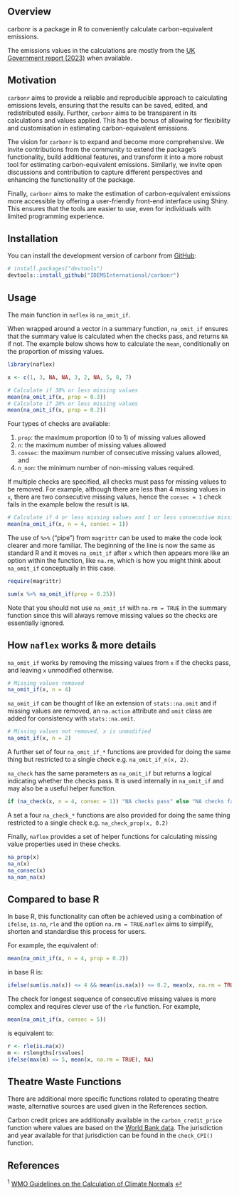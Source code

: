 ## Overview

carbonr is a package in R to conveniently calculate carbon-equivalent emissions.

The emissions values in the calculations are mostly from the [UK Government report (2023)](https://www.gov.uk/government/publications/greenhouse-gas-reporting-conversion-factors-2023) when available.


## Motivation
`carbonr` aims to provide a reliable and reproducible approach to calculating emissions levels, ensuring that the results can be saved, edited, and redistributed easily. Further, `carbonr` aims to be transparent in its calculations and values applied. This has the bonus of allowing for flexibility and customisation in estimating carbon-equivalent emissions.

The vision for `carbonr` is to expand and become more comprehensive. We invite contributions from the community to extend the package's functionality, build additional features, and transform it into a more robust tool for estimating carbon-equivalent emissions. Similarly, we invite open discussions and contribution to capture different perspectives and enhancing the functionality of the package.

Finally, `carbonr` aims to make the estimation of carbon-equivalent emissions more accessible by offering a user-friendly front-end interface using Shiny. This ensures that the tools are easier to use, even for individuals with limited programming experience.

## Installation

You can install the development version of carbonr from [GitHub](https://github.com/):

```r
# install.packages("devtools")
devtools::install_github("IDEMSInternational/carbonr")
```

## Usage

The main function in `naflex` is `na_omit_if`. 

When wrapped around a vector in a summary function, `na_omit_if` ensures that the summary value is calculated when the checks pass, and returns `NA` if not. The example below shows how to calculate the `mean`, conditionally on the proportion of missing values.

```r
library(naflex)

x <- c(1, 3, NA, NA, 3, 2, NA, 5, 8, 7)

# Calculate if 30% or less missing values
mean(na_omit_if(x, prop = 0.3))
# Calculate if 20% or less missing values
mean(na_omit_if(x, prop = 0.2))
```

Four types of checks are available:

1. `prop`: the maximum proportion (0 to 1) of missing values allowed
2. `n`: the maximum number of missing values allowed
3. `consec`: the maximum number of consecutive missing values allowed, and
4. `n_non`: the minimum number of non-missing values required.

If multiple checks are specified, all checks must pass for missing values to be removed. For example, although there are less than 4 missing values in `x`, there are two consecutive missing values, hence the `consec = 1` check fails in the example below the result is `NA`.

```r
# Calculate if 4 or less missing values and 1 or less consecutive missing values 
mean(na_omit_if(x, n = 4, consec = 1))
```
The use of `%>%` ("pipe") from `magrittr` can be used to make the code look clearer and more familiar. The beginning of the line is now the same as standard R and it moves `na_omit_if` after `x` which then appears more like an option within the function, like `na.rm`, which is how you might think about `na_omit_if` conceptually in this case.

```r
require(magrittr)

sum(x %>% na_omit_if(prop = 0.25))
```

Note that you should not use `na_omit_if` with `na.rm = TRUE` in the summary function since this will always remove missing values so the checks are essentially ignored.

## How `naflex` works & more details

`na_omit_if` works by removing the missing values from `x` if the checks pass, and leaving `x` unmodified otherwise.

```r
# Missing values removed
na_omit_if(x, n = 4)
```
`na_omit_if` can be thought of like an extension of `stats::na.omit` and if missing values are removed, an `na.action` attribute and `omit` class are added for consistency with `stats::na.omit`.

```r
# Missing values not removed, x is unmodified
na_omit_if(x, n = 2)
```
A further set of four `na_omit_if_*` functions are provided for doing the same thing but restricted to a single check e.g. `na_omit_if_n(x, 2)`.

`na_check` has the same parameters as `na_omit_if` but returns a logical indicating whether the checks pass. It is used internally in `na_omit_if` and may also be a useful helper function. 

```r
if (na_check(x, n = 4, consec = 1)) "NA checks pass" else "NA checks fail"
```

A set a four `na_check_*` functions are also provided for doing the same thing restricted to a single check e.g. `na_check_prop(x, 0.2)`

Finally, `naflex` provides a set of helper functions for calculating missing value properties used in these checks.

```r
na_prop(x)
na_n(x)
na_consec(x)
na_non_na(x)
```

## Compared to base R

In base R, this functionality can often be achieved using a combination of `ifelse`, `is.na`, `rle` and the option `na.rm = TRUE`.`naflex` aims to simplify, shorten and standardise this process for users.

For example, the equivalent of:

```r
mean(na_omit_if(x, n = 4, prop = 0.2))
```

in base R is:

```r
ifelse(sum(is.na(x)) <= 4 && mean(is.na(x)) <= 0.2, mean(x, na.rm = TRUE), NA)
```

The check for longest sequence of consecutive missing values is more complex and requires clever use of the `rle` function. For example,

```r
mean(na_omit_if(x, consec = 5))
```

is equivalent to:

```r
r <- rle(is.na(x))
m <- r$lengths[r$values]
ifelse(max(m) <= 5, mean(x, na.rm = TRUE), NA)
```


## Theatre Waste Functions
There are additional more specific functions related to operating theatre waste, alternative sources are used given in the References section.

Carbon credit prices are additionally available in the `carbon_credit_price` function where values are based on the [World Bank data](https://carbonpricingdashboard.worldbank.org/). The jurisdiction and year available for that jurisdiction can be found in the `check_CPI()` function.

## References
<sup id="f1">1</sup> <a href="https://library.wmo.int/index.php?lvl=notice_display&id=20130#.XljKS84zZnI" target="_blank">WMO Guidelines on the Calculation of Climate Normals</a> [↩](#a1)